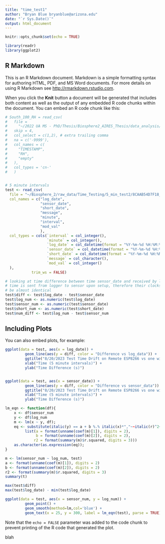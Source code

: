 ```yaml
---
title: "time_test1"
author: "Bryan Blue bryanblue@arizona.edu"
date: "`r Sys.Date()`"
output: html_document
---
```


```r
knitr::opts_chunk$set(echo = TRUE)

library(readr)
library(ggplot2)
```

## R Markdown

This is an R Markdown document. Markdown is a simple formatting syntax for authoring HTML, PDF, and MS Word documents. For more details on using R Markdown see <http://rmarkdown.rstudio.com>.

When you click the **Knit** button a document will be generated that includes both content as well as the output of any embedded R code chunks within the document. You can embed an R code chunk like this:

```r
# South_100_RH = read_csv(
#   file = 
#     "~/2022 UA MS - PhD/Thesis/Biosphere2_AIRES_Thesis/data_analysis/testing/initial_thp/Relative humidity (RH)_1561047938.csv",
#   skip = 4,
#   col_select = c(1,2), # extra trailing comma
#   na = c('-9999'),
#   col_names = c(
#     "TIMESTAMP",
#     "RH",
#     "empty"
#   ),
#   col_types = 'cn-'
#   ) 


# 5 minute intervals
test <- read_csv(
  file = "~/Biosphere_2/raw_data/Time_Testing/5_min_test2/8CAAB54D7F18_SYSLOG_C45BBEE4FD71.log",
  col_names = c("log_date",
                "sensor_date",
                "short_date",
                "message",
                "minute",
                "interval",
                "mod_val"
                ),
  col_types = cols(`interval` = col_integer(),
                   `minute` = col_integer(),
                   `log_date` = col_datetime(format = "%Y-%m-%d %H:%M:%S"),
                   `sensor_date` = col_datetime(format = "%Y-%m-%d %H:%M:%S"),
                   `short_date` = col_datetime(format = "%Y-%m-%d %H:%M"),
                   `message` = col_character(),
                   `mod_val` = col_integer()
  ),
            trim_ws = FALSE)

# looking at time difference between time sensor_date and received by logger_date
# time is sent from logger to sensor upon setup, therefore their clocks should 
# be almost identical
test$diff <- test$log_date - test$sensor_date
test$log_num <- as.numeric(test$log_date)
test$sensor_num <- as.numeric(test$sensor_date)
test$short_num <- as.numeric(test$short_date)
test$num_diff <- test$log_num - test$sensor_num

```

## Including Plots
You can also embed plots, for example:

```r

ggplot(data = test, aes(x = log_date)) +
         geom_line(aes(y = diff, color = "Difference vs log_data")) +
         ggtitle("8/20/2023 Test Time Drift on Remote ESP8266 vs one with RTC module") +
         xlab("Time (5 minute intervals)") + 
         ylab("Time Difference (s)")


ggplot(data = test, aes(x = sensor_date)) +
         geom_line(aes(y = diff, color = "Difference vs sensor_data")) +
         ggtitle("8/20/2023 Test Time Drift on Remote ESP8266 vs one with RTC module") +
         xlab("Time (5 minute intervals)") + 
         ylab("Time Difference (s)")

lm_eqn <- function(df){
    x <- df$sensor_num
    y <- df$log_num
    m <- lm(x ~ y, df);
    eq <- substitute(italic(y) == a + b %.% italic(x)*","~~italic(r)^2~"="~r2, 
         list(a = format(unname(coef(m)[1]), digits = 2),
              b = format(unname(coef(m)[2]), digits = 2),
             r2 = format(summary(m)$r.squared, digits = 3)))
    as.character(as.expression(eq));
}

m <- lm(sensor_num ~ log_num, test)
a <- format(unname(coef(m)[1]), digits = 2)
b <- format(unname(coef(m)[2]), digits = 2)
r2 <- format(summary(m)$r.squared, digits = 3)
summary(t)

max(test$diff)
max(test$log_date) - min(test$log_date)

ggplot(data = test, aes(x = sensor_num, y = log_num)) +
         geom_point() +
         geom_smooth(method=lm,col='blue') +
         geom_text(x = 25, y = 300, label = lm_eqn(test), parse = TRUE)
```

Note that the `echo = FALSE` parameter was added to the code chunk to prevent printing of the R code that generated the plot.




















blah






